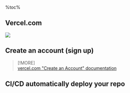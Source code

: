 %toc%

<article>

# Vercel.com

![](../../../../public/assets/images/app/web_development/posts/vercel/banner.png)

## Create an account (sign up)



> [!MORE]  
> [vercel.com "Create an Account" documentation](https://vercel.com/docs/accounts/create-an-account)

## CI/CD automatically deploy your repo



</article>